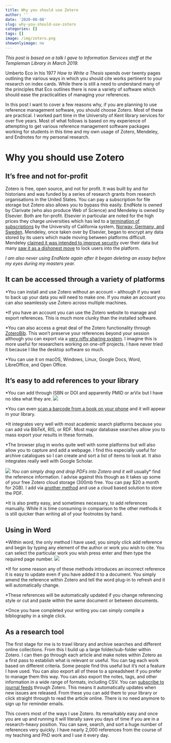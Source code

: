 ```yaml
---
title: Why you should use Zotero
author: ''
date: '2020-08-08'
slug: why-you-should-use-zotero
categories: []
tags: []
image: /img/zotero.png
showonlyimage: no
---
```

*This post is based on a talk I gave to Information Services staff at the Templeman Library in March 2019.*

Umberto Eco in his 1977 *How to Write a Thesis* spends over twenty pages outlining the various ways in which you should cite works pertinent to your research on index cards. While there is still a need to understand many of the principles that Eco outlines there is now a variety of software which should ease the practicalities of managing your references.

In this post I want to cover a few reasons why, if you are planning to use reference management software, you should choose Zotero. Most of these are practical. I worked part time in the University of Kent library services for over five years. Most of what follows is based on my experience of attempting to get various reference management software packages working for students in this time and my own usage of Zotero, Mendeley, and Endnotes for my personal research.


# Why you should use Zotero

## It’s free and not for-profit
Zotero is free, open source, and not for profit. It was built by and for historians and was funded by a series of research grants from research organisations in the United States. You can pay a subscription for file storage but Zotero also allows you to bypass this easily. EndNote is owned by Clarivate (who also produce Web of Science) and Mendeley is owned by Elsevier. Both are for-profit. Elsevier in particular are noted for the high prices they charge universities which has led to a [termination of subscriptions](https://www.nature.com/articles/d41586-019-00758-x) by the University of California system, [Norway, Germany, and Sweden](https://www.insidehighered.com/quicktakes/2019/03/13/norwegian-universities-ditch-elsevier). Mendeley, once taken over by Elsevier, began to encrypt any data stored by its users which made moving between platforms difficult. Mendeley [claimed it was intended to improve security](https://www.zotero.org/support/kB/mendeley_import) over their data but many [saw it as a dishonest move](https://eighty-twenty.org/2018/06/13/mendeley-encrypted-db) to lock users into the platform.

*I am also never using EndNote again after it began deleting an essay before my eyes during my masters year.*


## It can be accessed through a variety of platforms


*You can install and use Zotero without an account – although if you want to back up your data you will need to make one. If you make an account you can also seamlessly use Zotero across multiple machines.

*If you have an account you can use the Zotero website to manage and export references. This is much more clunky than the installed software.

*You can also access a great deal of the Zotero functionality through [ZoteroBib](https://zbib.org/). This won’t preserve your references beyond your session although you can export via a [very nifty sharing system](https://zbib.org/faq#where-is-my-bibliography-stored). I imagine this is more useful for researchers working on one-off projects. I have never tried it because I like the desktop software so much.

*You can use it on macOS, Windows, Linux, Google Docs, Word, LibreOffice, and Open Office.


## It’s easy to add references to your library
*You can add through ISBN or DOI and apparently PMID or arVix but I have no idea what they are.
![](/img/addReference.png)

*You can even [scan a barcode from a book on your phone](https://www.zotero.org/blog/scan-books-into-zotero-from-your-iphone-or-ipad/) and it will appear in your library.

*It integrates very well with most academic search platforms because you can add via BibTeX, RIS, or RDF. Most major database searches allow you to mass export your results in these formats.

*The browser plug in works quite well with some platforms but will also allow you to capture and add a webpage. I find this especially useful for archive catalogues so I can create and sort a list of items to look at. It also integrates really well with Google Scholar.

![](/img/ZoteroGoogle.PNG)
*You can simply drag and drop PDFs into Zotero and it will *usually* find the reference information. I advise against this though as it takes up some of your free Zotero cloud storage (300mb free. You can pay $20 a month for 2GB). I add via [another method](https://www.researchgate.net/publication/325828616_Tutorial_The_Best_Reference_Manager_Setup_Zotero_ZotFile_Cloud_Storage) and use a cloud based solution to store the PDF.

*It is also pretty easy, and sometimes necessary, to add references manually. While it is time consuming in comparison to the other methods it is still quicker than writing all of your footnotes by hand.

## Using in Word
*Within word, the only method I have used, you simply click add reference and begin by typing any element of the author or work you wish to cite. You can select the particular work you wish press enter and then type the required page number.
![](/img/wordPlugin.PNG)

*If for some reason any of these methods introduces an incorrect reference it is easy to update even if you have added it to a document. You simply amend the reference within Zotero and tell the word plug-in to refresh and it will automatically change.

*These references will be automatically updated if you change referencing style or cut and paste within the same document or between documents.

*Once you have completed your writing you can simply compile a bibliography in a single click.

## As a research tool
The first stage for me is to trawl library and archive searches and different online collections. From this I build up a large folder/sub-folder within Zotero. I can then go through each article and make notes within Zotero as a first pass to establish what is relevant or useful. You can tag each work based on different criteria. Some people find this useful but it’s not a feature I have used. You can also export all of these to a spreadsheet if you prefer to manage them this way. You can also export the notes, tags, and other information in a wide range of formats, including CSV.
You can [subscribe to journal feeds](https://www.zotero.org/support/feeds) through Zotero. This means it automatically updates when new issues are released. From these you can add them to your library or click straight through to read the article online. There is no need anymore to sign up for reminder emails.

This covers most of the ways I use Zotero. Its remarkably easy and once you are up and running it will literally save you days of time if you are in a research-heavy position. You can save, search, and sort a huge number of references very quickly. I have nearly 2,000 references from the course of my teaching and PhD work and I use it every day.
